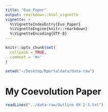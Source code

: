 ```yaml
---
title: "Evo_Paper"
output: rmarkdown::html_vignette
vignette: >
  %\VignetteIndexEntry{Evo_Paper}
  %\VignetteEngine{knitr::rmarkdown}
  %\VignetteEncoding{UTF-8}
---
```


```r
knitr::opts_chunk$set(
  collpase = TRUE,
  commnet = '#>'
)
```

```r
setwd("~/Desktop/Rportaldata/data-raw")
```

# My Coevolution Paper

```r
readLines("../data-raw/Outline 0X 2-3.txt")
```
